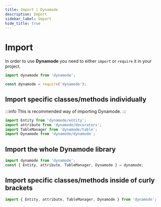 ```yaml
---
title: Import | Dynamode
description: Import
sidebar_label: Import
hide_title: true
---
```



# Import

In order to use **Dynamode** you need to either `import` or `require` it in your project.

<Tabs>
<TabItem value="es-module" label="ES module" default>

```ts
import dynamode from 'dynamode';
```

</TabItem>
<TabItem value="common-js" label="CommonJS">

```ts
const dynamode = require('dynamode');
```

</TabItem>
</Tabs>

## Import specific classes/methods individually

:::info
This is recommended way of importing Dynamode.
:::

```ts
import Entity from 'dynamode/entity';
import attribute from 'dynamode/decorators';
import TableManager from 'dynamode/table';
import Dynamode from 'dynamode/dynamode';
```

## Import the whole Dynamode library

```ts
import dynamode from 'dynamode';
const { Entity, attribute, TableManager, Dynamode } = dynamode;
```

## Import specific classes/methods inside of curly brackets

```ts
import { Entity, attribute, TableManager, Dynamode } from 'dynamode';
```
